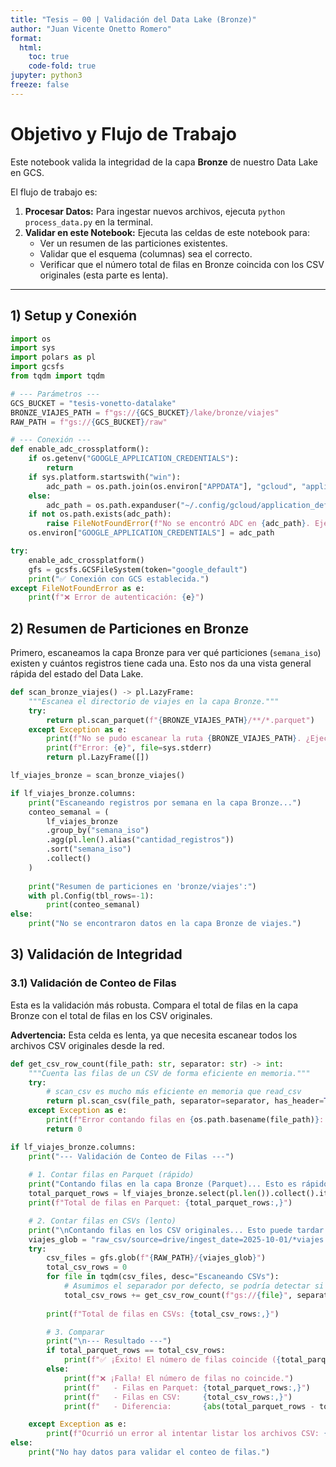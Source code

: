 ```yaml
---
title: "Tesis — 00 | Validación del Data Lake (Bronze)"
author: "Juan Vicente Onetto Romero"
format:
  html:
    toc: true
    code-fold: true
jupyter: python3
freeze: false
---
```


# Objetivo y Flujo de Trabajo

Este notebook valida la integridad de la capa **Bronze** de nuestro Data Lake en GCS.

El flujo de trabajo es:

1.  **Procesar Datos:** Para ingestar nuevos archivos, ejecuta `python process_data.py` en la terminal.
2.  **Validar en este Notebook:** Ejecuta las celdas de este notebook para:
    *   Ver un resumen de las particiones existentes.
    *   Validar que el esquema (columnas) sea el correcto.
    *   Verificar que el número total de filas en Bronze coincida con los CSV originales (esta parte es lenta).

---

## 1) Setup y Conexión

```python
import os
import sys
import polars as pl
import gcsfs
from tqdm import tqdm

# --- Parámetros ---
GCS_BUCKET = "tesis-vonetto-datalake"
BRONZE_VIAJES_PATH = f"gs://{GCS_BUCKET}/lake/bronze/viajes"
RAW_PATH = f"gs://{GCS_BUCKET}/raw"

# --- Conexión ---
def enable_adc_crossplatform():
    if os.getenv("GOOGLE_APPLICATION_CREDENTIALS"):
        return
    if sys.platform.startswith("win"):
        adc_path = os.path.join(os.environ["APPDATA"], "gcloud", "application_default_credentials.json")
    else:
        adc_path = os.path.expanduser("~/.config/gcloud/application_default_credentials.json")
    if not os.path.exists(adc_path):
        raise FileNotFoundError(f"No se encontró ADC en {adc_path}. Ejecuta: gcloud auth application-default login")
    os.environ["GOOGLE_APPLICATION_CREDENTIALS"] = adc_path

try:
    enable_adc_crossplatform()
    gfs = gcsfs.GCSFileSystem(token="google_default")
    print("✅ Conexión con GCS establecida.")
except FileNotFoundError as e:
    print(f"❌ Error de autenticación: {e}")

```

## 2) Resumen de Particiones en Bronze

Primero, escaneamos la capa Bronze para ver qué particiones (`semana_iso`) existen y cuántos registros tiene cada una. Esto nos da una vista general rápida del estado del Data Lake.

```python
def scan_bronze_viajes() -> pl.LazyFrame:
    """Escanea el directorio de viajes en la capa Bronze."""
    try:
        return pl.scan_parquet(f"{BRONZE_VIAJES_PATH}/**/*.parquet")
    except Exception as e:
        print(f"No se pudo escanear la ruta {BRONZE_VIAJES_PATH}. ¿Ejecutaste la ingesta?", file=sys.stderr)
        print(f"Error: {e}", file=sys.stderr)
        return pl.LazyFrame([])

lf_viajes_bronze = scan_bronze_viajes()

if lf_viajes_bronze.columns:
    print("Escaneando registros por semana en la capa Bronze...")
    conteo_semanal = (
        lf_viajes_bronze
        .group_by("semana_iso")
        .agg(pl.len().alias("cantidad_registros"))
        .sort("semana_iso")
        .collect()
    )
    
    print("Resumen de particiones en 'bronze/viajes':")
    with pl.Config(tbl_rows=-1):
        print(conteo_semanal)
else:
    print("No se encontraron datos en la capa Bronze de viajes.")

```

## 3) Validación de Integridad

### 3.1) Validación de Conteo de Filas

Esta es la validación más robusta. Compara el total de filas en la capa Bronze con el total de filas en los CSV originales. 

**Advertencia:** Esta celda es lenta, ya que necesita escanear todos los archivos CSV originales desde la red.

```python
def get_csv_row_count(file_path: str, separator: str) -> int:
    """Cuenta las filas de un CSV de forma eficiente en memoria."""
    try:
        # scan_csv es mucho más eficiente en memoria que read_csv
        return pl.scan_csv(file_path, separator=separator, has_header=True).select(pl.len()).collect().item()
    except Exception as e:
        print(f"Error contando filas en {os.path.basename(file_path)}: {e}")
        return 0

if lf_viajes_bronze.columns:
    print("--- Validación de Conteo de Filas ---")
    
    # 1. Contar filas en Parquet (rápido)
    print("Contando filas en la capa Bronze (Parquet)... Esto es rápido.")
    total_parquet_rows = lf_viajes_bronze.select(pl.len()).collect().item()
    print(f"Total de filas en Parquet: {total_parquet_rows:,}")

    # 2. Contar filas en CSVs (lento)
    print("\nContando filas en los CSV originales... Esto puede tardar varios minutos.")
    viajes_glob = "raw_csv/source=drive/ingest_date=2025-10-01/*viajes.csv"
    try:
        csv_files = gfs.glob(f"{RAW_PATH}/{viajes_glob}")
        total_csv_rows = 0
        for file in tqdm(csv_files, desc="Escaneando CSVs"):
            # Asumimos el separador por defecto, se podría detectar si fuera necesario
            total_csv_rows += get_csv_row_count(f"gs://{file}", separator=";")
        
        print(f"Total de filas en CSVs: {total_csv_rows:,}")

        # 3. Comparar
        print("\n--- Resultado ---")
        if total_parquet_rows == total_csv_rows:
            print(f"✅ ¡Éxito! El número de filas coincide ({total_parquet_rows:,}).")
        else:
            print(f"❌ ¡Falla! El número de filas no coincide.")
            print(f"   - Filas en Parquet: {total_parquet_rows:,}")
            print(f"   - Filas en CSV:     {total_csv_rows:,}")
            print(f"   - Diferencia:       {abs(total_parquet_rows - total_csv_rows):,}")

    except Exception as e:
        print(f"Ocurrió un error al intentar listar los archivos CSV: {e}")
else:
    print("No hay datos para validar el conteo de filas.")

```